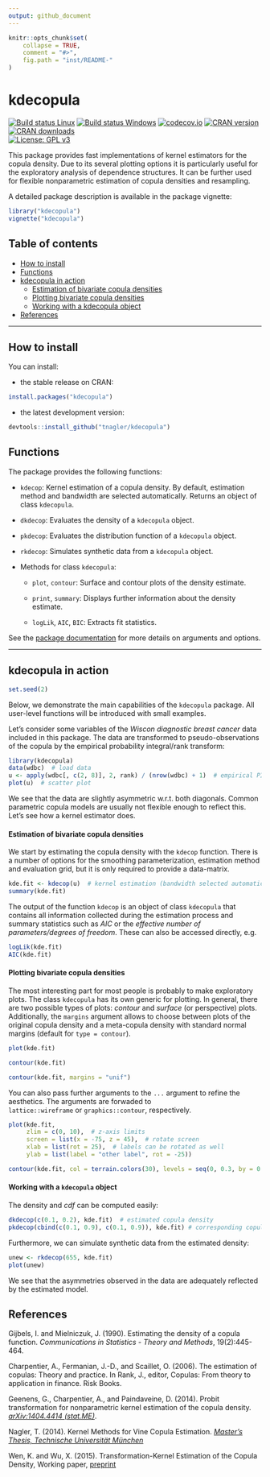 ```yaml
---
output: github_document
---
```


```r
knitr::opts_chunk$set(
    collapse = TRUE,
    comment = "#>",
    fig.path = "inst/README-"
)
```

kdecopula
=========

[![Build status Linux](https://travis-ci.org/tnagler/kdecopula.svg?branch=master)](https://travis-ci.org/tnagler/kdecopula)
[![Build status Windows](https://ci.appveyor.com/api/projects/status/32r7s2skrgm9ubva/branch/master?svg=true)](https://ci.appveyor.com/project/tnagler/kdecopula)
[![codecov.io](https://codecov.io/github/tnagler/kdecopula/coverage.svg?branch=master)](https://codecov.io/github/tnagler/kdecopula?branch=master)
[![CRAN version](http://www.r-pkg.org/badges/version/kdecopula)]( https://cran.r-project.org/package=kdecopula)
[![CRAN downloads](http://cranlogs.r-pkg.org/badges/kdecopula)]( https://cran.r-project.org/package=kdecopula)  
[![License: GPL v3](https://img.shields.io/badge/License-GPL%20v3-blue.svg)](http://www.gnu.org/licenses/gpl-3.0)

This package provides fast implementations of kernel estimators for the copula 
density. Due to its several plotting options it is particularly useful for the 
exploratory analysis of dependence structures. It can be further used for flexible
nonparametric estimation of copula densities and resampling.


A detailed package description is available in the package vignette:
``` r
library("kdecopula")
vignette("kdecopula")
````


## Table of contents

- [How to install](#how-to-install)
- [Functions](#functions)
- [kdecopula in action](#kdecopula-in-action)
    - [Estimation of bivariate copula densities](#estimation-of-bivariate-copula-densities)
	- [Plotting bivariate copula densities](#plotting-bivariate-copula-densities)
	- [Working with a kdecopula object](#working-with-a-kdecopula-object)
- [References](#references)
	
----------------------------------------------------------------
	
## How to install

You can install:

* the stable release on CRAN:
``` r
install.packages("kdecopula")
```

* the latest development version:
``` r
devtools::install_github("tnagler/kdecopula")
```

## Functions

The package provides the following functions:

  * `kdecop`: Kernel estimation of a copula density. By default, estimation
  method and bandwidth are selected automatically. Returns an object of class
  `kdecopula`.
  
  * `dkdecop`: Evaluates the density of a `kdecopula` object.
  
  * `pkdecop`: Evaluates the distribution function of a `kdecopula` object.
  
  * `rkdecop`: Simulates synthetic data from a `kdecopula` object.
  
  * Methods for class `kdecopula`: 
  
    * `plot`, `contour`: Surface and contour plots of the density estimate. 
    
    * `print`, `summary`: Displays further information about the density
      estimate.    
      
    * `logLik`, `AIC`, `BIC`: Extracts fit statistics.

See the [package documentation](https://cran.r-project.org/web/packages/kdecopula/kdecopula.pdf)
for more details on arguments and options. 


----------------------------------------------------------------

## kdecopula in action

```r
set.seed(2)
```

Below, we demonstrate the main capabilities of the `kdecopula` 
package. All user-level functions will be introduced with small examples. 

Let's consider some variables of the *Wiscon diagnostic breast cancer* data 
included in this package. The data are transformed to pseudo-observations of
the copula by the empirical probability integral/rank transform:


```r
library(kdecopula)
data(wdbc)  # load data
u <- apply(wdbc[, c(2, 8)], 2, rank) / (nrow(wdbc) + 1)  # empirical PIT
plot(u)  # scatter plot
```

We see that the data are slightly asymmetric w.r.t. both diagonals. Common
parametric copula models are usually not flexible enough to reflect this. Let's
see how a kernel estimator does.


#### Estimation of bivariate copula densities

We start by estimating the copula density with the `kdecop` function. There is
a number of options for the smoothing parameterization, estimation method and 
evaluation grid, but it is only required to provide a data-matrix.

```r
kde.fit <- kdecop(u)  # kernel estimation (bandwidth selected automatically)
summary(kde.fit)
```

The output of the function `kdecop` is an object of class `kdecopula` that 
contains all information collected during the estimation process and summary
statistics such as *AIC* or the *effective number of parameters/degrees of
freedom*. These can also be accessed directly, e.g.
```r
logLik(kde.fit)
AIC(kde.fit)
```

#### Plotting bivariate copula densities

The most interesting part for most people is probably to make exploratory plots. 
The class `kdecopula` has its own generic for plotting. In general, there are
two possible types of plots: *contour* and *surface* (or perspective) plots. 
Additionally, the `margins` argument allows to choose between plots of the 
original copula density and a meta-copula density with standard normal margins 
(default for `type = contour`).

```r
plot(kde.fit)
```
```r
contour(kde.fit)
```
```r
contour(kde.fit, margins = "unif")
```

You can also pass further arguments to the `...` argument to refine the
aesthetics. The arguments are forwaded to  
`lattice::wireframe` or `graphics::contour`, respectively.
```r
plot(kde.fit, 
     zlim = c(0, 10),  # z-axis limits
     screen = list(x = -75, z = 45),  # rotate screen
     xlab = list(rot = 25),  # labels can be rotated as well
     ylab = list(label = "other label", rot = -25))  
```
```r
contour(kde.fit, col = terrain.colors(30), levels = seq(0, 0.3, by = 0.01))
```

#### Working with a `kdecopula` object

The density and *cdf* can be computed easily:

```r
dkdecop(c(0.1, 0.2), kde.fit)  # estimated copula density
pkdecop(cbind(c(0.1, 0.9), c(0.1, 0.9)), kde.fit) # corresponding copula cdf
```

Furthermore, we can simulate synthetic data from the estimated density:
```r
unew <- rkdecop(655, kde.fit)
plot(unew)
```

We see that the asymmetries observed in the data are adequately reflected by
the estimated model.

## References

Gijbels, I. and Mielniczuk, J. (1990). Estimating the density of a copula 
function. *Communications in Statistics - Theory and Methods*, 19(2):445-464. 

Charpentier, A., Fermanian, J.-D., and Scaillet, O. (2006). The estimation of 
copulas: Theory and practice. In Rank, J., editor, Copulas: From theory to
application in finance. Risk Books. 

Geenens, G., Charpentier, A., and Paindaveine, D. (2014). Probit transformation
for nonparametric kernel estimation of the copula density. 
[*arXiv:1404.4414 (stat.ME)*](arxiv.org/abs/1404.4414).

Nagler, T. (2014). Kernel Methods for Vine Copula Estimation. [*Master's Thesis,
Technische Universität München*](https://mediatum.ub.tum.de/node?id=1231221)

Wen, K. and Wu, X. (2015). Transformation-Kernel Estimation of the Copula 
Density, Working paper, [preprint](http://agecon2.tamu.edu/people/faculty/wu-ximing/agecon2/public/copula.pdf)
